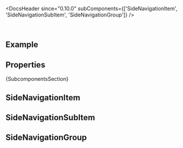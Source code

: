 
<Meta of={ComponentStories} />

[//]: # 'todo: remove once `_ui5type.references` is available in CEM again'

<DocsHeader since="0.10.0" subComponents={['SideNavigationItem', 'SideNavigationSubItem', 'SideNavigationGroup']} />

<br />

## Example

<Canvas of={ComponentStories.Default} />

## Properties

<ControlsWithNote of={ComponentStories.Default} />

<Markdown>{SubcomponentsSection}</Markdown>

## SideNavigationItem

<Description of={SideNavigationItem} />
<ArgTypesWithNote hideHTMLPropsNote exclude={excludePropsForAbstract} of={SideNavigationItem} />

## SideNavigationSubItem

<Description of={SideNavigationSubItem} />
<ArgTypesWithNote hideHTMLPropsNote exclude={excludePropsForAbstract} of={SideNavigationSubItem} />

## SideNavigationGroup

<Description of={SideNavigationGroup} />
<ArgTypesWithNote hideHTMLPropsNote exclude={excludePropsForAbstract} of={SideNavigationGroup} />

<Footer />
